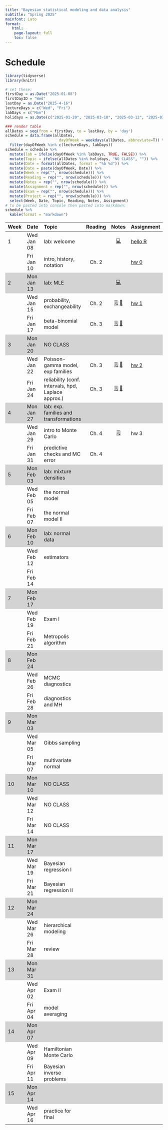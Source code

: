```yaml
---
title: "Bayesian statistical modeling and data analysis"
subtitle: "Spring 2025"
mainfont: Lato
format:
   html: 
    page-layout: full
    toc: false
---
```


# Schedule

```r
library(tidyverse)
library(knitr)
```

```r
# set these:
firstDay = as.Date("2025-01-08")
firstDayID = "Wed"
lastDay = as.Date("2025-4-16")
lectureDays = c("Wed", "Fri")
labDays = c("Mon")
holidays = as.Date(c("2025-01-20", "2025-03-10", "2025-03-12", "2025-03-14"))

### render table
allDates = seq(from = firstDay, to = lastDay, by = 'day')
schedule = data.frame(allDates,
                        dayOfWeek = weekdays(allDates, abbreviate=T)) %>%
  filter(dayOfWeek %in% c(lectureDays, labDays))
schedule = schedule %>%
  mutate(lab = ifelse(dayOfWeek %in% labDays, TRUE, FALSE)) %>%
  mutate(Topic = ifelse(allDates %in% holidays, "NO CLASS", "")) %>%
  mutate(Date = format(allDates, format = "%b %d")) %>%
  mutate(Date = paste(dayOfWeek, Date)) %>%
  mutate(Week = rep("", nrow(schedule))) %>%
  mutate(Reading = rep("", nrow(schedule))) %>%
  mutate(Notes = rep("", nrow(schedule))) %>%
  mutate(Assignment = rep("", nrow(schedule))) %>%
  mutate(Exam = rep("", nrow(schedule))) %>%
  mutate(Project = rep("", nrow(schedule))) %>%
  select(Week, Date, Topic, Reading, Notes, Assignment)
# to be pasted into console then pasted into markdown:
schedule %>%
  kable(format = "markdown")
```

```{=html}
<style>
    .heatMap {
        width: 100%;
        text-align: center;
    }
    .heatMap th {
        word-wrap: break-word;
        text-align: center;
    }
<!--     .heatMap tr:nth-of-type(2n+1) { -->
<!--   background: #FFF; -->
<!-- } -->
    .heatMap tr:nth-of-type(3n) { background: #D3D3D3; }
</style>
```
::: heatMap
| Week | Date       | Topic                                               | Reading |                                       Notes                                        | Assignment                 |
|:-----------|:-----------|:------------|:----------:|:----------:|:-----------|
| 1    | Wed Jan 08 | lab: welcome                                        |         |                          [💻](/slides/lab0-welcome.html)                           | [hello R](/labs/lab0.html) |
|      | Fri Jan 10 | intro, history, notation                            |  Ch. 2  |                                                                                    | [hw 0](/hw/hw00.html)      |
| 2    | Mon Jan 13 | lab: MLE                                            |         |                              [💻](/slides/lab1.html)                               |                            |
|      | Wed Jan 15 | probability, exchangeability                        |  Ch. 2  | [🗒](/notes/lec01-probability.html) [📝](/notes/probability-exchangeability-v2.pdf) | [hw 1](/hw/hw01.html)      |
|      | Fri Jan 17 | beta-binomial model                                 |  Ch. 3  |        [🗒](/notes/lec02-estimation.html) [📝](/notes/beta-binomial-602.pdf)        |                            |
| 3    | Mon Jan 20 | NO CLASS                                            |         |                                                                                    |                            |
|      | Wed Jan 22 | Poisson-gamma model, exp families                   |  Ch. 3  |                  [🗒](notes/lec03-Poisson-gamma-exp-families.html)  [📝](/notes/Poisson-gamma-exp-families.pdf)                | [hw 2](/hw/hw02.html)      |
|      | Fri Jan 24 | reliability (conf. intervals, hpd, Laplace approx.) |  Ch. 3  |                         [🗒](/notes/lec04-reliability.html) [📝](/notes/reliability-handwritten.pdf)                         |                            |
| 4    | Mon Jan 27 | lab: exp. families and transformations              |         |                                                                                    |                            |
|      | Wed Jan 29 | intro to Monte Carlo                                |  Ch. 4  |   [🗒](/notes/lec05-introMonteCarlo.html)                                                                                 | hw 3                       |
|      | Fri Jan 31 | predictive checks and MC error                      |  Ch. 4  |                                                                                    |                            |
| 5    | Mon Feb 03 | lab: mixture densities                              |         |                                                                                    |                            |
|      | Wed Feb 05 | the normal model                                    |         |                                                                                    |                            |
|      | Fri Feb 07 | the normal model II                                 |         |                                                                                    |                            |
| 6    | Mon Feb 10 | lab: normal data                                    |         |                                                                                    |                            |
|      | Wed Feb 12 | estimators                                          |         |                                                                                    |                            |
|      | Fri Feb 14 |                                                     |         |                                                                                    |                            |
| 7    | Mon Feb 17 |                                                     |         |                                                                                    |                            |
|      | Wed Feb 19 | Exam I                                              |         |                                                                                    |                            |
|      | Fri Feb 21 | Metropolis algorithm                                |         |                                                                                    |                            |
| 8    | Mon Feb 24 |                                                     |         |                                                                                    |                            |
|      | Wed Feb 26 | MCMC diagnostics                                    |         |                                                                                    |                            |
|      | Fri Feb 28 | diagnostics and MH                                  |         |                                                                                    |                            |
| 9    | Mon Mar 03 |                                                     |         |                                                                                    |                            |
|      | Wed Mar 05 | Gibbs sampling                                      |         |                                                                                    |                            |
|      | Fri Mar 07 | multivariate normal                                 |         |                                                                                    |                            |
| 10   | Mon Mar 10 | NO CLASS                                            |         |                                                                                    |                            |
|      | Wed Mar 12 | NO CLASS                                            |         |                                                                                    |                            |
|      | Fri Mar 14 | NO CLASS                                            |         |                                                                                    |                            |
| 11   | Mon Mar 17 |                                                     |         |                                                                                    |                            |
|      | Wed Mar 19 | Bayesian regression I                               |         |                                                                                    |                            |
|      | Fri Mar 21 | Bayesian regression II                              |         |                                                                                    |                            |
| 12   | Mon Mar 24 |                                                     |         |                                                                                    |                            |
|      | Wed Mar 26 | hierarchical modeling                               |         |                                                                                    |                            |
|      | Fri Mar 28 | review                                              |         |                                                                                    |                            |
| 13   | Mon Mar 31 |                                                     |         |                                                                                    |                            |
|      | Wed Apr 02 | Exam II                                             |         |                                                                                    |                            |
|      | Fri Apr 04 | model averaging                                     |         |                                                                                    |                            |
| 14   | Mon Apr 07 |                                                     |         |                                                                                    |                            |
|      | Wed Apr 09 | Hamiltonian Monte Carlo                             |         |                                                                                    |                            |
|      | Fri Apr 11 | Bayesian inverse problems                           |         |                                                                                    |                            |
| 15   | Mon Apr 14 |                                                     |         |                                                                                    |                            |
|      | Wed Apr 16 | practice for final                                  |         |                                                                                    |                            |
:::

<!-- | Week | Date       | Topic                                               | Reading                                                |                                            Notes                                             | Assignment                 | -->

<!-- |:-----|:-----------|:----------------------------------------------------|--------------------------------------------------------|:--------------------------------------------------------------------------------------------:|:---------------------------| -->

<!-- | 1    | Mon Aug 26 | intro, history, notation                            | Ch. 2                                                  |                                                                                              | [hw 0](/hw/hw00.html)      | -->

<!-- |      | Wed Aug 28 | probability, exchangeability                        | Ch. 2                                                  |       [🗒](/notes/lec01-probability.html) [📝](/notes/Probability-Exchangeability.pdf)        | [hw 1](/hw/hw01.html)      | -->

<!-- |      | Thu Aug 29 | lab: welcome                                        |                                                        |                               [💻](/slides/lab0-welcome.html)                                | [hello R](/labs/lab0.html) | -->

<!-- | 2    | Mon Sep 02 | NO CLASS                                            | Ch. 3                                                  |                                                                                              |                            | -->

<!-- |      | Wed Sep 04 | beta-binomial model                                 | Ch. 3                                                  |               [🗒](/notes/lec02-estimation.html) [📝](/notes/beta-binomial.pdf)               | [hw 2](/hw/hw02.html)      | -->

<!-- |      | Thu Sep 05 | lab: MLE and MAP estimator                          |                                                        |                                   [💻](/slides/lab1.html)                                    |                            | -->

<!-- | 3    | Mon Sep 09 | Poisson-gamma model, exp families                   | Ch. 3                                                  | [🗒](notes/lec03-Poisson-gamma-exp-families.html) [📝](/notes/Poisson-gamma-exp-families.pdf) |                            | -->

<!-- |      | Wed Sep 11 | reliability (conf. intervals, hpd, Laplace approx.) | Ch. 3                                                  |         [🗒](/notes/lec04-reliability.html) [📝](/notes/reliability-handwritten.pdf)          | [hw 3](/hw/hw03.html)      | -->

<!-- |      | Thu Sep 12 | lab: exp. families and transformations              |                                                        |                             [💻](/slides/lab-exp-families.html)                              |                            | -->

<!-- | 4    | Mon Sep 16 | intro to Monte Carlo                                | Ch. 4                                                  |         [🗒](/notes/lec05-introMonteCarlo.html) [📝](/notes/posteriorPredictive.pdf)          |                            | -->

<!-- |      | Wed Sep 18 | predictive checks and MC error                      | Ch. 4                                                  |                       [🗒](/notes/lec06-MonteCarloPredictionError.html)                       | [hw 4](/hw/hw04.html)      | -->

<!-- |      | Thu Sep 19 | lab: mixture densities                              |                                                        |                               [💻](/slides/lab-mixtures.html)                                |                            | -->

<!-- | 5    | Mon Sep 23 | the normal model                                    | Ch. 5                                                  |             [🗒](/notes/lec07-normalModel.html)[📝](/notes/completeTheSquare.pdf)             |                            | -->

<!-- |      | Wed Sep 25 | the normal model II                                 | Ch. 5                                                  |                                 [📝](notes/normalNotes2.pdf)                                 |                            | -->

<!-- |      | Thu Sep 26 | lab: normal data                                    |                                                        |                                [💻](/slides/lab-normal.html)                                 |                            | -->

<!-- | 6    | Mon Sep 30 | review                                              |                                                        |                                                                                              |                            | -->

<!-- |      | Wed Oct 02 | [Exam I](/notes/exam-notes.html)                    |                                                        |                                                                                              |                            | -->

<!-- |      | Thu Oct 03 | NO LAB                                              |                                                        |                                                                                              |                            | -->

<!-- | 7    | Mon Oct 07 | Metropolis algorithm                                | Ch. 10                                                 |                         [🗒](/notes/lec08-Metropolis-algorithm.html)                          |                            | -->

<!-- |      | Wed Oct 09 | MCMC diagnostics                                    | Ch. 6                                                  |                                 [🗒](/notes/lec09-MCMC.html)                                  | [hw 5](/hw/hw05.html)      | -->

<!-- |      | Thu Oct 10 | lab: Metropolis algo.                               |                                                        |                               [💻](/slides/lab9-MH-MCMC.html)                                |                            | -->

<!-- | 8    | Mon Oct 14 | NO CLASS                                            |                                                        |                                                                                              |                            | -->

<!-- |      | Wed Oct 16 | wrap-up diagnostics and MH                          | Ch. 6, 10                                              |                             [📝](notes/ergodicMarkovChains.pdf)                              |                            | -->

<!-- |      | Thu Oct 17 | lab: MCMC and conf. bands                           |                                                        |                               [💻](/slides/lab-conf-band.html)                               |                            | -->

<!-- | 9    | Mon Oct 21 | Gibbs sampling                                      | Ch. 6                                                  |                             [🗒](notes/lec10-gibbs-sampling.html)                             |                            | -->

<!-- |      | Wed Oct 23 | multivariate normal                                 | Ch. 7                                                  |                                  [🗒](notes/lec11-mvn.html)                                   | [hw 6](/hw/hw06.html)      | -->

<!-- |      | Thu Oct 24 | lab: MCMC diagnostics                               |                                                        |                            [💻](slides/lab6-mcmc-d-practice.html)                            |                            | -->

<!-- | 10   | Mon Oct 28 | intro to Bayesian regression                        | Ch. 9                                                  |            [🗒](notes/lec12-regression-intro.html)[📝](notes/intro-regression.pdf)            |                            | -->

<!-- |      | Wed Oct 30 | Bayesian regression II                              | Ch. 9                                                  |                          [🗒](notes/lec13-BayesianRegression2.html)                           | [hw 7](/hw/hw07.html)      | -->

<!-- |      | Thu Oct 31 | lab: rstanarm                                       |                                                        |                                 [💻](slides/lab8-rstan.html)                                 |                            | -->

<!-- | 11   | Mon Nov 04 | estimators                                          | Ch. 5 sec. 4                                           |              [🗒](notes/lec14-estimators.html)[📝](notes/estimator-notes-24.pdf)              |                            | -->

<!-- |      | Wed Nov 06 | hierarchical modeling                               | Ch. 8                                                  |          [🗒](notes/lec15-hierarchical-intro.html)[📝](notes/hierarchical-notes.pdf)          | [hw 8](/hw/hw08.html)      | -->

<!-- |      | Thu Nov 07 | lab: estimators                                     |                                                        |                               [💻](slides/estimator-lab.html)                                |                            | -->

<!-- | 12   | Mon Nov 11 | review                                              |                                                        |                                                                                              |                            | -->

<!-- |      | Wed Nov 13 | [Exam II](/notes/exam-notes.html)                   |                                                        |                                                                                              |                            | -->

<!-- |      | Thu Nov 14 | NO LAB                                              |                                                        |                                                                                              |                            | -->

<!-- | 13   | Mon Nov 18 | priors                                              |                                                        |                                    [🗒](notes/priors.html)                                    |                            | -->

<!-- |      | Wed Nov 20 | Bayesian inverse problems                           | [📖](https://www.pnas.org/doi/10.1073/pnas.2409983121) |                                 [🗒](notes/waterOnMars.html)                                  | [hw 9](/hw/hw09.html)      | -->

<!-- |      | Thu Nov 21 | lab: Bayesian inverse practice                      |                                                        |                          [💻](/slides/BayesianInverseProblem.html)                           |                            | -->

<!-- | 14   | Mon Nov 25 | Hamiltonian Monte Carlo                             | [📖](/readings/readHMC.html)                           |                            [🗒](notes/HamiltonianMonteCarlo.html)                             |                            | -->

<!-- |      | Wed Nov 27 | NO CLASS                                            |                                                        |                                                                                              |                            | -->

<!-- |      | Thu Nov 28 | NO CLASS                                            |                                                        |                                                                                              |                            | -->

<!-- | 15   | Mon Dec 02 | model averaging                                     | Ch. 9 sec. 3                                           |                            [🗒](notes/BayesianModelAveraging.html)                            |                            | -->

<!-- |      | Wed Dec 04 | practice for final                                  |                                                        |                                [🗒](notes/practiceFinal.html)                                 |                            | -->

<!-- |      | Thu Dec 05 | lab: review                                         |                                                        |                                                                                              |                            | -->

<!-- ::: -->
